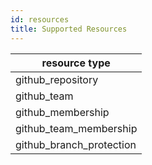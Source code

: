 ```yaml
---
id: resources
title: Supported Resources
---
```



|resource type|
|---|
| github_repository |
| github_team |
| github_membership |
| github_team_membership |
| github_branch_protection |
